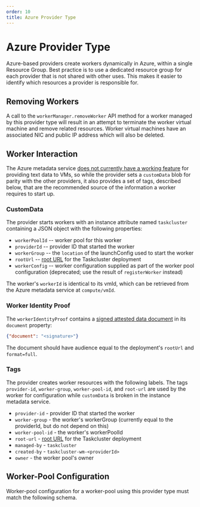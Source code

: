 ```yaml
---
order: 10
title: Azure Provider Type
---
```


# Azure Provider Type

Azure-based providers create workers dynamically in Azure, within a single Resource Group.
Best practice is to use a dedicated resource group for each provider that is not shared with other uses.
This makes it easier to identify which resources a provider is responsible for.

## Removing Workers

A call to the `workerManager.removeWorker` API method for a worker managed by this provider type will result in an attempt to terminate the worker virtual machine and remove related resources.
Worker virtual machines have an associated NIC and public IP address which will also be deleted.

## Worker Interaction

The Azure metadata service [does not currently have a working feature](https://github.com/MicrosoftDocs/azure-docs/issues/30370) for providing text data to VMs, so while the provider sets a `customData` blob for parity with the other providers, it also provides a set of tags, described below, that are the recommended source of the information a worker requires to start up.

### CustomData

The provider starts workers with an instance attribute named `taskcluster` containing a JSON object with the following properties:

* `workerPoolId` -- worker pool for this worker
* `providerId` -- provider ID that started the worker
* `workerGroup` -- the `location` of the launchConfig used to start the worker
* `rootUrl` -- [root URL](/docs/manual/using/root-urls) for the Taskcluster deployment
* `workerConfig` -- worker configuration supplied as part of the worker pool configuration (deprecated; use the result of `registerWorker` instead)

The worker's `workerId` is identical to its vmId, which can be retrieved from the Azure metadata service at `compute/vmId`.

### Worker Identity Proof

The `workerIdentityProof` contains a [signed attested data document](https://docs.microsoft.com/en-us/azure/virtual-machines/windows/instance-metadata-service#attested-data) in its `document` property:

```json
{"document": "<signature>"}
```

The document should have audience equal to the deployment's `rootUrl` and `format=full`.

### Tags

The provider creates worker resources with the following labels. The tags `provider-id`, `worker-group`, `worker-pool-id`, and `root-url` are used by the worker for configuration while `customData` is broken in the instance metadata service.

 * `provider-id` - provider ID that started the worker
 * `worker-group` - the worker's workerGroup (currently equal to the providerId, but do not depend on this)
 * `worker-pool-id` - the worker's workerPoolId
 * `root-url` - [root URL](/docs/manual/using/root-urls) for the Taskcluster deployment
 * `managed-by` - `taskcluster`
 * `created-by` - `taskcluster-wm-<providerId>`
 * `owner` - the worker pool's owner

## Worker-Pool Configuration

Worker-pool configuration for a worker-pool using this provider type must match the following schema.

<SchemaTable schema="/schemas/worker-manager/v1/config-azure.json#" />
